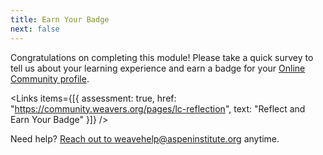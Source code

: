 ```yaml
---
title: Earn Your Badge
next: false
---
```


Congratulations on completing this module! Please take a quick survey to tell us about your learning experience and earn a badge for your [Online Community profile](https://community.weavers.org).

<Links
  items={[{
    assessment: true,
    href: "https://community.weavers.org/pages/lc-reflection",
    text: "Reflect and Earn Your Badge"
  }]}
/>

Need help? [Reach out to weavehelp@aspeninstitute.org](mailto:weavehelp@aspeninstitute.org) anytime.
